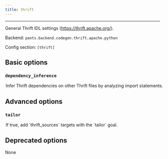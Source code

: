 ```yaml
---
title: thrift
---
```



---

General Thrift IDL settings (https://thrift.apache.org/).

Backend: <span className="color--primary">`pants.backend.codegen.thrift.apache.python`</span>

Config section: <span className="color--primary">`[thrift]`</span>

<span className={styles.options}>

## Basic options

### `dependency_inference`

<Option
  cli_repr={`--[no-]thrift-dependency-inference`}
  env_repr='PANTS_THRIFT_DEPENDENCY_INFERENCE'
  default_repr={`True`}
>
Infer Thrift dependencies on other Thrift files by analyzing import statements.
</Option>

## Advanced options

### `tailor`

<Option
  cli_repr={`--[no-]thrift-tailor`}
  env_repr='PANTS_THRIFT_TAILOR'
  default_repr={`True`}
>
If true, add `thrift_sources` targets with the `tailor` goal.
</Option>

## Deprecated options

None

</span>